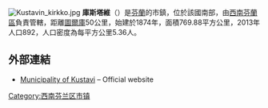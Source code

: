 [[File:Kustavin_kirkko.jpg|thumb]]
'''庫斯塔維'''（{{lang-fi|Kustavi}}）是[[芬蘭|芬蘭]]的市鎮，位於該國南部，由[[西南芬蘭區|西南芬蘭區]]負責管轄，距離[[圖爾庫|圖爾庫]]50公里，始建於1874年，面積769.88平方公里，2013年人口892，人口密度為每平方公里5.36人。

==外部連結==
{{commonscat|Kustavi}}
*[http://www.kustavi.fi/ Municipality of Kustavi] {{Wayback|url=http://www.kustavi.fi/ |date=20210322145204 }} – Official website

{{Finland-geo-stub}}
[[Category:西南芬兰区市镇|Category:西南芬兰区市镇]]